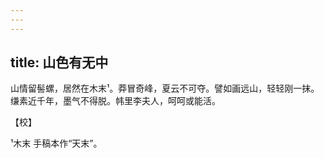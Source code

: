 ```yaml
---
---
---
```

title: 山色有无中
---







山情留髻螺，居然在木末¹。莽冒奇峰，夏云不可夺。譬如画远山，轻轻刚一抹。缣素近千年，墨气不得脱。帏里李夫人，呵呵或能活。

【校】

¹木末 手稿本作“天末”。